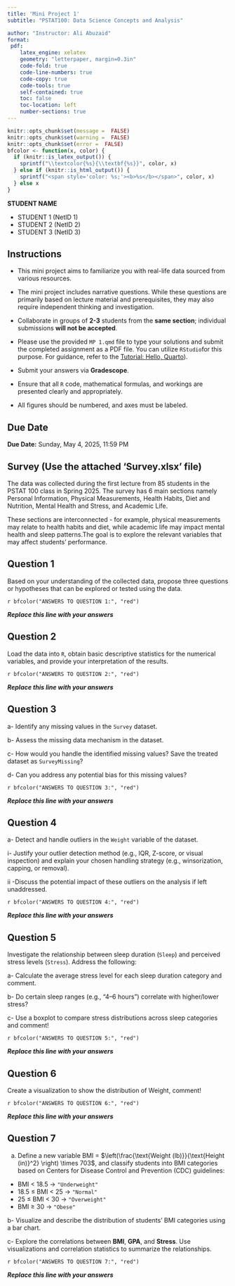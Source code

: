 ```yaml
---
title: 'Mini Project 1'
subtitle: "PSTAT100: Data Science Concepts and Analysis" 

author: "Instructor: Ali Abuzaid"
format: 
 pdf:
    latex_engine: xelatex
    geometry: "letterpaper, margin=0.3in"
    code-fold: true
    code-line-numbers: true
    code-copy: true
    code-tools: true
    self-contained: true
    toc: false
    toc-location: left
    number-sections: true
---
```

```r
knitr::opts_chunk$set(message =  FALSE)
knitr::opts_chunk$set(warning =  FALSE)
knitr::opts_chunk$set(error =  FALSE)
bfcolor <- function(x, color) {
  if (knitr::is_latex_output()) {
    sprintf("\\textcolor{%s}{\\textbf{%s}}", color, x)
  } else if (knitr::is_html_output()) {
    sprintf("<span style='color: %s;'><b>%s</b></span>", color, x)
  } else x
}
```

:::callout
**STUDENT NAME **

- STUDENT 1    (NetID 1)
- STUDENT 2    (NetID 2)
- STUDENT 3    (NetID 3)
:::

:::{.callout-tip}
# Instructions

* This mini project aims to familiarize you with real-life data sourced from various resources.

* The mini project includes narrative questions. While these questions are primarily based on lecture material and prerequisites, they may also require independent thinking and investigation.

* Collaborate in groups of **2-3** students from the **same section**; individual submissions **will not be accepted**.

* Please use the provided `MP 1.qmd` file to type your solutions and submit the completed assignment as a PDF file. You can utilize `RStudio`for this purpose. For guidance, refer to the [Tutorial: Hello, Quarto](https://quarto.org/docs/get-started/hello/rstudio.html)).

* Submit your answers via **Gradescope**.

* Ensure that all `R` code, mathematical formulas, and workings are presented clearly and appropriately.

* All figures should be numbered, and axes must be labeled.

:::

:::{.callout-caution}
# Due Date
**Due Date:** Sunday, May 4, 2025, 11:59 PM
:::




\newpage
:::{.callout-tip}
# Survey (Use the attached 'Survey.xlsx' file)

The data was collected during the first lecture from 85 students in the PSTAT 100 class in Spring 2025. The survey has 6 main sections namely Personal Information, Physical Measurements, Health Habits, Diet and Nutrition, Mental Health and Stress, and Academic Life.

These sections are interconnected - for example, physical measurements may relate to health habits and diet, while academic life may impact mental health and sleep patterns.The goal is to explore the relevant variables that may affect students' performance.
:::


:::{.callout-important}
# **Question 1**

Based on your understanding of the collected data, propose three questions or hypotheses that can be explored or tested using the data.
:::

`r bfcolor("ANSWERS TO QUESTION 1:", "red")` \

_**Replace this line with your answers**_ \



\newpage
:::{.callout-important}
# **Question 2** 

Load the data into `R`, obtain basic descriptive statistics for the numerical variables, and provide your interpretation of the results.
:::

`r bfcolor("ANSWERS TO QUESTION 2:", "red")` \

_**Replace this line with your answers**_ \

\newpage
:::{.callout-important}
# **Question 3** 
a- Identify any missing values in the `Survey` dataset.

b- Assess the missing data mechanism in the dataset.

c- How would you handle the identified missing values? Save the treated dataset as `SurveyMissing`?

d- Can you address any potential bias for this missing values?
:::

`r bfcolor("ANSWERS TO QUESTION 3:", "red")` \

_**Replace this line with your answers**_ \



\newpage
:::{.callout-important}
# **Question 4** 
a- Detect and handle outliers in the `Weight` variable of the dataset. 

 i- Justify your outlier detection method (e.g., IQR, Z-score, or visual inspection) and explain your chosen handling strategy (e.g., winsorization, capping, or removal). 

ii -Discuss the potential impact of these outliers on the analysis if left unaddressed.
:::

`r bfcolor("ANSWERS TO QUESTION 4:", "red")` \

_**Replace this line with your answers**_ \


\newpage
:::{.callout-important}
# **Question 5**
Investigate the relationship between sleep duration (`Sleep`) and perceived stress levels (`Stress`). Address the following:

a- Calculate the average stress level for each sleep duration category and comment.

b- Do certain sleep ranges (e.g., "4–6 hours") correlate with higher/lower stress?

c- Use a boxplot to compare stress distributions across sleep categories and comment!

:::

`r bfcolor("ANSWERS TO QUESTION 5:", "red")` \

_**Replace this line with your answers**_ \


\newpage
:::{.callout-important}
# **Question 6**
Create a visualization to show the distribution of Weight, comment!
:::
`r bfcolor("ANSWERS TO QUESTION 6:", "red")` \

_**Replace this line with your answers**_ \



\newpage
:::{.callout-important}
# **Question 7**
a. Define a new variable  BMI = $\left(\frac{\text{Weight (lb)}}{\text{Height (in)}^2} \right) \times 703$, and classify students into BMI categories based on Centers for Disease Control and Prevention (CDC) guidelines:

- BMI < 18.5 → `"Underweight"`  
- 18.5 ≤ BMI < 25 → `"Normal"`  
- 25 ≤ BMI < 30 → `"Overweight"`  
- BMI ≥ 30 → `"Obese"`

b- Visualize and describe the distribution of students' BMI categories using a bar chart.

c- Explore the correlations between **BMI**, **GPA**, and **Stress**. Use visualizations and correlation statistics to summarize the relationships.

:::
`r bfcolor("ANSWERS TO QUESTION 7:", "red")` \

_**Replace this line with your answers**_ \
